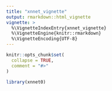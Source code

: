 ```yaml
---
title: "xnnet_vignette"
output: rmarkdown::html_vignette
vignette: >
  %\VignetteIndexEntry{xnnet_vignette}
  %\VignetteEngine{knitr::rmarkdown}
  %\VignetteEncoding{UTF-8}
---
```


```r
knitr::opts_chunk$set(
  collapse = TRUE,
  comment = "#>"
)
```

```r
library(xnnet0)
```
